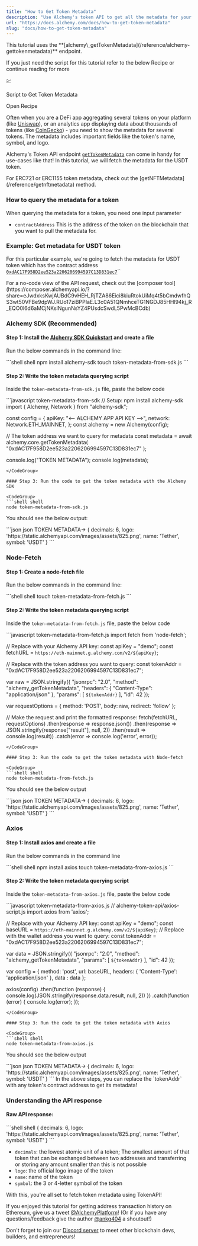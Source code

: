 ```yaml
---
title: "How to Get Token Metadata"
description: "Use Alchemy's token API to get all the metadata for your ERC-20 token including name, symbol, and other important details"
url: "https://docs.alchemy.com/docs/how-to-get-token-metadata"
slug: "docs/how-to-get-token-metadata"
---
```



<Info>
  This tutorial uses the **[alchemy\_getTokenMetadata](/reference/alchemy-gettokenmetadata)** endpoint.
</Info>

If you just need the script for this tutorial refer to the below Recipe or continue reading for more

💹

Script to Get Token Metadata

Open Recipe

Often when you are a DeFi app aggregating several tokens on your platform (like [Uniswap](https://uniswap.org/)), or an analytics app displaying data about thousands of tokens (like [CoinGecko](https://www.coingecko.com/)) - you need to show the metadata for several tokens. The metadata includes important fields like the token's name, symbol, and logo.

Alchemy's Token API endpoint [`getTokenMetadata`](/reference/alchemy-gettokenmetadata) can come in handy for use-cases like that! In this tutorial, we will fetch the metadata for the USDT token.

<Info>
  For ERC721 or ERC1155 token metadata, check out the [getNFTMetadata](/reference/getnftmetadata) method.
</Info>

### How to query the metadata for a token

When querying the metadata for a token, you need one input parameter

* `contractAddress` This is the address of the token on the blockchain that you want to pull the metadata for.

### Example: Get metadata for USDT token

For this particular example, we're going to fetch the metadata for USDT token which has the contract address [`0xdAC17F958D2ee523a2206206994597C13D831ec7`](https://etherscan.io/address/0xdAC17F958D2ee523a2206206994597C13D831ec7)\`\`

<Check>
  For a no-code view of the API request, check out the [composer tool](https://composer.alchemyapi.io/?share=eJwdxksKwjAUBdC9vHEH_RjTZA86Eici8kiuRtokUiMq4t5bCmdwfhQS3wt50VFBe9dpWJ.RUo17ziBPPIaE.L3c0A51QNmhceTG1NGDJ85HHl94kj_R_EQO0l6d6aMCjNKslNgunNsYZ4PUsdcSwdL5PwMcBCdb)
</Check>

### Alchemy SDK (Recommended)

#### Step 1: Install the [Alchemy SDK Quickstart](/reference/alchemy-sdk-quickstart) and create a file

Run the below commands in the command line:

<CodeGroup>
  ```shell shell
  npm install alchemy-sdk
  touch token-metadata-from-sdk.js
  ```
</CodeGroup>

#### Step 2: Write the token metadata querying script

Inside the `token-metadata-from-sdk.js` file, paste the below code

<CodeGroup>
  ```javascript token-metadata-from-sdk
  // Setup: npm install alchemy-sdk
  import { Alchemy, Network } from "alchemy-sdk";

  const config = {
    apiKey: "<-- ALCHEMY APP API KEY -->",
    network: Network.ETH_MAINNET,
  };
  const alchemy = new Alchemy(config);

  // The token address we want to query for metadata
  const metadata = await alchemy.core.getTokenMetadata(
    "0xdAC17F958D2ee523a2206206994597C13D831ec7"
  );

  console.log("TOKEN METADATA");
  console.log(metadata);
  ```
</CodeGroup>

#### Step 3: Run the code to get the token metadata with the Alchemy SDK

<CodeGroup>
  ```shell shell
  node token-metadata-from-sdk.js
  ```
</CodeGroup>

You should see the below output:

<CodeGroup>
  ```json json
  TOKEN METADATA->
  {
    decimals: 6,
    logo: 'https://static.alchemyapi.com/images/assets/825.png',
    name: 'Tether',
    symbol: 'USDT'
   }
  ```
</CodeGroup>

### Node-Fetch

#### Step 1: Create a node-fetch file

Run the below commands in the command line:

<CodeGroup>
  ```shell shell
  touch token-metadata-from-fetch.js
  ```
</CodeGroup>

#### Step 2: Write the token metadata querying script

Inside the `token-metadata-from-fetch.js` file, paste the below code

<CodeGroup>
  ```javascript token-metadata-from-fetch.js
  import fetch from 'node-fetch';

  // Replace with your Alchemy API key:
  const apiKey = "demo";
  const fetchURL = `https://eth-mainnet.g.alchemy.com/v2/${apiKey}`;

  // Replace with the token address you want to query:
  const tokenAddr = "0xdAC17F958D2ee523a2206206994597C13D831ec7";

  var raw = JSON.stringify({
    "jsonrpc": "2.0",
    "method": "alchemy_getTokenMetadata",
    "headers": {
      "Content-Type": "application/json"
    },
    "params": [
      `${tokenAddr}`
    ],
    "id": 42
  });

  var requestOptions = {
    method: 'POST',
    body: raw,
    redirect: 'follow'
  };

  // Make the request and print the formatted response:
  fetch(fetchURL, requestOptions)
    .then(response => response.json())
    .then(response => JSON.stringify(response["result"], null, 2))
    .then(result => console.log(result))
    .catch(error => console.log('error', error));
  ```
</CodeGroup>

#### Step 3: Run the code to get the token metadata with Node-fetch

<CodeGroup>
  ```shell shell
  node token-metadata-from-fetch.js
  ```
</CodeGroup>

You should see the below output

<CodeGroup>
  ```json json
  TOKEN METADATA->
  {
    decimals: 6,
    logo: 'https://static.alchemyapi.com/images/assets/825.png',
    name: 'Tether',
    symbol: 'USDT'
   }
  ```
</CodeGroup>

### Axios

#### Step 1: Install axios and create a file

Run the below commands in the command line

<CodeGroup>
  ```shell shell
  npm install axios
  touch token-metadata-from-axios.js
  ```
</CodeGroup>

#### Step 2: Write the token metadata querying script

Inside the `token-metadata-from-axios.js` file, paste the below code

<CodeGroup>
  ```javascript token-metadata-from-axios.js
  // alchemy-token-api/axios-script.js
  import axios from 'axios';

  // Replace with your Alchemy API key:
  const apiKey = "demo";
  const baseURL = `https://eth-mainnet.g.alchemy.com/v2/${apiKey}`;
  // Replace with the wallet address you want to query:
  const tokenAddr = "0xdAC17F958D2ee523a2206206994597C13D831ec7";

  var data = JSON.stringify({
    "jsonrpc": "2.0",
    "method": "alchemy_getTokenMetadata",
    "params": [
      `${tokenAddr}`
    ],
    "id": 42
  });

  var config = {
    method: 'post',
    url: baseURL,
    headers: {
      'Content-Type': 'application/json'
    },
    data : data
  };

  axios(config)
  .then(function (response) {
    console.log(JSON.stringify(response.data.result, null, 2))
  })
  .catch(function (error) {
    console.log(error);
  });
  ```
</CodeGroup>

#### Step 3: Run the code to get the token metadata with Axios

<CodeGroup>
  ```shell shell
  node token-metadata-from-axios.js
  ```
</CodeGroup>

You should see the below output

<CodeGroup>
  ```json json
  TOKEN METADATA->
  {
    decimals: 6,
    logo: 'https://static.alchemyapi.com/images/assets/825.png',
    name: 'Tether',
    symbol: 'USDT'
  }
  ```
</CodeGroup>

<Info>
  In the above steps, you can replace the `tokenAddr` with any token's contract address to get its metadata!
</Info>

### Understanding the API response

#### Raw API response:

<CodeGroup>
  ```shell shell
  {
    decimals: 6,
    logo: 'https://static.alchemyapi.com/images/assets/825.png',
    name: 'Tether',
    symbol: 'USDT'
  }
  ```
</CodeGroup>

* `decimals`: the lowest atomic unit of a token; The smallest amount of that token that can be exchanged between two addresses and transferring or storing any amount smaller than this is not possible
* `logo`: the official logo image of the token
* `name`: name of the token
* `symbol`: the 3 or 4-letter symbol of the token

With this, you're all set to fetch token metadata using TokenAPI!

If you enjoyed this tutorial for getting address transaction history on Ethereum, give us a tweet [@AlchemyPlatform](https://twitter.com/AlchemyPlatform)! (Or if you have any questions/feedback give the author [@ankg404](https://twitter.com/ankg404) a shoutout!)

Don't forget to join our [Discord server](https://www.alchemy.com/discord) to meet other blockchain devs, builders, and entrepreneurs!
